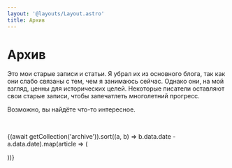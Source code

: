 ```yaml
---
layout: '@layouts/Layout.astro'
title: Архив
---
```



# Архив

Это мои старые записи и статьи. Я убрал их из основного блога, так как они
слабо связаны с тем, чем я занимаюсь сейчас. Однако они, на мой взгляд, ценны
для исторических целей. Некоторые писатели оставляют свои старые записи, чтобы
запечатлеть многолетний прогресс.

Возможно, вы найдёте что-то интересное.

<br />

{(await getCollection('archive')).sort((a, b) => b.data.date - a.data.date).map(article => (

<ArticleCard
    title={article.data.title}
    summary={article.data.summary}
    id={article.data.id}
    date={article.data.date}
    archive={true}
/>
))}
